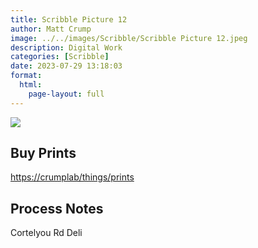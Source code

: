 ```yaml
---
title: Scribble Picture 12
author: Matt Crump
image: ../../images/Scribble/Scribble Picture 12.jpeg
description: Digital Work
categories: [Scribble]
date: 2023-07-29 13:18:03
format:
  html:
    page-layout: full
---
```


![](../../images/Scribble/Scribble Picture 12.jpeg)

## Buy Prints

[https://crumplab/things/prints](https://crumplab/things/prints)

## Process Notes

Cortelyou Rd Deli

